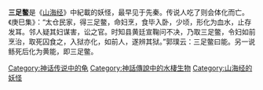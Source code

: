 '''三足鳖'''是《[[山海经|山海经]]》中紀載的妖怪，最早见于先秦。传说人吃了则会体化而亡。《庚巳集》：“太仓民家，得三足鳖，命妇烹，食毕入卧，少顷，形化为血水，止存发耳。邻人疑其妇谋害，讼之官。时知县黄廷宣鞠问不决，乃取三足鳖，令妇如前烹治，取死囚食之，入狱亦化，如前人，遂辨其狱。”郭璞云：三足鳖曰能。另一说鲧死后化为黄能，即三足鳖。

[[Category:神话传说中的龟|Category:神话传说中的龟]]
[[Category:神話傳說中的水棲生物|Category:神話傳說中的水棲生物]]
[[Category:山海经的妖怪|Category:山海经的妖怪]]